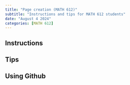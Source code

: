 ```yaml
---
title: "Page creation (MATH 612)"
subtitle: "Instructions and tips for MATH 612 students"
date: "August 4 2024"
categories: [MATH 612]
---
```


## Instructions

## Tips

## Using Github